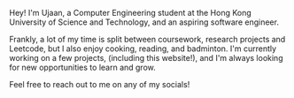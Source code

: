Hey! I'm Ujaan, a Computer Engineering student at the Hong Kong University of Science and Technology, and an aspiring software engineer.

Frankly, a lot of my time is split between coursework, research projects and Leetcode,
but I also enjoy cooking, reading, and badminton. I'm currently working on a few projects, (including this website!),
and I'm always looking for new opportunities to learn and grow.

Feel free to reach out to me on any of my socials!
